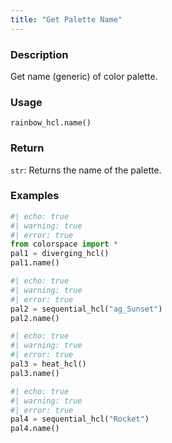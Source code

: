 ```yaml
---
title: "Get Palette Name"
---
```


### Description

Get name (generic) of color palette.

### Usage

<pre><code class='language-python'>rainbow_hcl.name()</code></pre>

### Return

<code>str</code>: Returns the name of the palette.

### Examples

```python
#| echo: true
#| warning: true
#| error: true
from colorspace import *
pal1 = diverging_hcl()
pal1.name()
```

```python
#| echo: true
#| warning: true
#| error: true
pal2 = sequential_hcl("ag_Sunset")
pal2.name()
```

```python
#| echo: true
#| warning: true
#| error: true
pal3 = heat_hcl()
pal3.name()
```

```python
#| echo: true
#| warning: true
#| error: true
pal4 = sequential_hcl("Rocket")
pal4.name()
```



